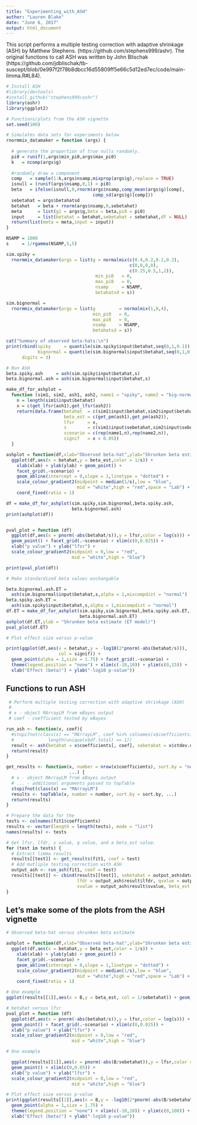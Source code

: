 ```yaml
---
title: "Experimenting_with_ASH"
author: "Lauren Blake"
date: "June 6, 2017"
output: html_document
---
```


This script performs a multiple testing correction with adaptive shrinkage (ASH) by Matthew Stephens. (https://github.com/stephens999/ashr). The original functions to call ASH was written by John Blischak (https://github.com/jdblischak/tb-suscept/blob/0e997f2f78b8dbcc16d55809ff5e66c5d12ed7ec/code/main-limma.R#L84). 

```r
# Install ASH
#library(devtools)
#install_github("stephens999/ashr")
library(ashr)
library(ggplot2)

```


```r
# Functions/plots from the ASH vignette
set.seed(100)

# Simulates data sets for experiments below.
rnormmix_datamaker = function (args) {
  
  # generate the proportion of true nulls randomly.
  pi0 = runif(1,args$min_pi0,args$max_pi0) 
  k   = ncomp(args$g)
  
  #randomly draw a component
  comp   = sample(1:k,args$nsamp,mixprop(args$g),replace = TRUE) 
  isnull = (runif(args$nsamp,0,1) < pi0)
  beta   = ifelse(isnull,0,rnorm(args$nsamp,comp_mean(args$g)[comp],
                                 comp_sd(args$g)[comp]))
  sebetahat = args$betahatsd
  betahat   = beta + rnorm(args$nsamp,0,sebetahat)
  meta      = list(g1 = args$g,beta = beta,pi0 = pi0)
  input     = list(betahat = betahat,sebetahat = sebetahat,df = NULL)
  return(list(meta = meta,input = input))
}

NSAMP = 1000
s     = 1/rgamma(NSAMP,5,5)

sim.spiky =
  rnormmix_datamaker(args = list(g = normalmix(c(0.4,0.2,0.2,0.2),
                                               c(0,0,0,0),
                                               c(0.25,0.5,1,2)),
                                  min_pi0   = 0,
                                  max_pi0   = 0,
                                  nsamp     = NSAMP,
                                  betahatsd = s))

sim.bignormal =
  rnormmix_datamaker(args = list(g         = normalmix(1,0,4),
                                 min_pi0   = 0,
                                 max_pi0   = 0,
                                 nsamp     = NSAMP,
                                 betahatsd = s))

cat("Summary of observed beta-hats:\n")
print(rbind(spiky     = quantile(sim.spiky$input$betahat,seq(0,1,0.1)),
            bignormal = quantile(sim.bignormal$input$betahat,seq(0,1,0.1))),
      digits = 3)

# Run ASH
beta.spiky.ash     = ash(sim.spiky$input$betahat,s)
beta.bignormal.ash = ash(sim.bignormal$input$betahat,s)

make_df_for_ashplot =
  function (sim1, sim2, ash1, ash2, name1 = "spiky", name2 = "big-normal") {
    n = length(sim1$input$betahat)
    x = c(get_lfsr(ash1),get_lfsr(ash2))
    return(data.frame(betahat  = c(sim1$input$betahat,sim2$input$betahat),
                      beta_est = c(get_pm(ash1),get_pm(ash2)),
                      lfsr     = x,
                      s        = c(sim1$input$sebetahat,sim2$input$sebetahat),
                      scenario = c(rep(name1,n),rep(name2,n)),
                      signif   = x < 0.05))
  }

ashplot = function(df,xlab="Observed beta-hat",ylab="Shrunken beta estimate")
  ggplot(df,aes(x = betahat,y = beta_est,color = 1/s)) +
    xlab(xlab) + ylab(ylab) + geom_point() +
    facet_grid(.~scenario) +
    geom_abline(intercept = 0,slope = 1,linetype = "dotted") +
    scale_colour_gradient2(midpoint = median(1/s),low = "blue",
                           mid = "white",high = "red",space = "Lab") +
    coord_fixed(ratio = 1)

df = make_df_for_ashplot(sim.spiky,sim.bignormal,beta.spiky.ash,
                         beta.bignormal.ash)
print(ashplot(df))


pval_plot = function (df)
  ggplot(df,aes(x = pnorm(-abs(betahat/s)),y = lfsr,color = log(s))) +
  geom_point() + facet_grid(.~scenario) + xlim(c(0,0.025)) +
  xlab("p value") + ylab("lfsr") +
  scale_colour_gradient2(midpoint = 0,low = "red",
                         mid = "white",high = "blue")

print(pval_plot(df))

# Make standardized beta values exchangable

beta.bignormal.ash.ET =
  ash(sim.bignormal$input$betahat,s,alpha = 1,mixcompdist = "normal")
beta.spiky.ash.ET =
  ash(sim.spiky$input$betahat,s,alpha = 1,mixcompdist = "normal")
df.ET = make_df_for_ashplot(sim.spiky,sim.bignormal,beta.spiky.ash.ET,
                            beta.bignormal.ash.ET)
ashplot(df.ET,ylab = "Shrunken beta estimate (ET model)")
pval_plot(df.ET)

# Plot effect size versus p-value

print(ggplot(df,aes(x = betahat,y = -log10(2*pnorm(-abs(betahat/s))),
                    col = signif)) +
  geom_point(alpha = 1,size = 1.75) + facet_grid(.~scenario) +
  theme(legend.position = "none") + xlim(c(-10,10)) + ylim(c(0,15)) +
  xlab("Effect (beta)") + ylab("-log10 p-value"))
```

## Functions to run ASH
```r
 # Perform multiple testing correction with adaptive shrinkage (ASH) 
 #
 # x - object MArrayLM from eBayes output
 # coef - coefficient tested by eBayes

run_ash <- function(x, coef){
  #stopifnot(class(x) == "MArrayLM", coef %in% colnames(x$coefficients),
  #             length(unique(x$df.total) == 1))
  result <- ash(betahat = x$coefficients[, coef], sebetahat = x$stdev.unscaled[, coef] * sqrt(x$s2.post), df = x$df.total[1])
  return(result)
}

get_results <- function(x, number = nrow(x$coefficients), sort.by = "none",
                        ...) {
  # x - object MArrayLM from eBayes output
  # ... - additional arguments passed to topTable
  stopifnot(class(x) == "MArrayLM")
  results <- topTable(x, number = number, sort.by = sort.by, ...)
  return(results)
}

# Prepare the data for the 
tests <- colnames(fit1$coefficients)
results <- vector(length = length(tests), mode = "list")
names(results) <- tests

# Get lfsr, lfdr, s value, q value, and a beta_est value. 
for (test in tests) {
  # Extract limma results
  results[[test]] <- get_results(fit1, coef = test)
  # Add mutliple testing correction with ASH
  output_ash <- run_ash(fit1, coef = test)
  results[[test]] <- cbind(results[[test]], sebetahat = output_ash$data$s, lfsr = output_ash$result$lfsr,
                           lfdr = output_ash$result$lfdr, qvalue = output_ash$result$qvalue,
                           svalue = output_ash$result$svalue, beta_est = output_ash$result$PosteriorMean)
}
```

## Let's make some of the plots from the ASH vignette

```r

# Observed beta-hat versus shrunken beta estimate

ashplot = function(df,xlab="Observed beta-hat",ylab="Shrunken beta estimate")
  ggplot(df,aes(x = betahat,y = beta_est,color = 1/s)) +
    xlab(xlab) + ylab(ylab) + geom_point() +
    facet_grid(.~scenario) +
    geom_abline(intercept = 0,slope = 1,linetype = "dotted") +
    scale_colour_gradient2(midpoint = median(1/s),low = "blue",
                           mid = "white",high = "red",space = "Lab") +
    coord_fixed(ratio = 1)

# One example
ggplot(results[[1]],aes(x = B,y = beta_est, col = 1/sebetahat)) + geom_point() + scale_x_continuous(limits = c(-10, 45)) + scale_y_continuous(limits = c(-10, 45)) + theme_bw() + xlab("Shrunken Beta Estimate (from ASH)") + ylab("Beta from Limma") + geom_abline(intercept = 0,slope = 1,linetype = "dotted") + scale_colour_gradient2(midpoint = median(1/results[[1]]$sebetahat),low = "blue", mid = "white",high = "red",space = "Lab") + coord_fixed(ratio = 1)

# betahat versus lfsr
pval_plot = function (df)
  ggplot(df,aes(x = pnorm(-abs(betahat/s)),y = lfsr,color = log(s))) +
  geom_point() + facet_grid(.~scenario) + xlim(c(0,0.025)) +
  xlab("p value") + ylab("lfsr") +
  scale_colour_gradient2(midpoint = 0,low = "red",
                         mid = "white",high = "blue")

# One example

  ggplot(results[[1]],aes(x = pnorm(-abs(B/sebetahat)),y = lfsr,color = log(sebetahat))) +
  geom_point() + xlim(c(0,0.05)) +
  xlab("p value") + ylab("lfsr") +
  scale_colour_gradient2(midpoint = 0,low = "red",
                         mid = "white",high = "blue")

# Plot effect size versus p-value  
print(ggplot(results[[1]],aes(x = B,y = -log10(2*pnorm(-abs(B/sebetahat))), col = lfsr < 0.05)) +
  geom_point(alpha = 1,size = 1.75) +
  theme(legend.position = "none") + xlim(c(-10,10)) + ylim(c(0,100)) +
  xlab("Effect (beta)") + ylab("-log10 p-value"))
```

